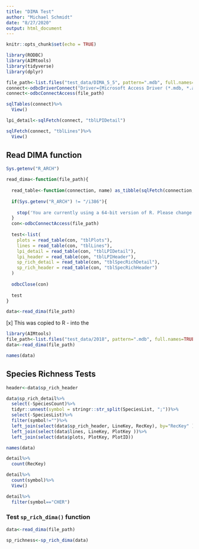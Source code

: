 ```yaml
---
title: "DIMA Test"
author: "Michael Schmidt"
date: "8/27/2020"
output: html_document
---
```


```r
knitr::opts_chunk$set(echo = TRUE)
```

```r
library(RODBC)
library(AIMtools)
library(tidyverse)
library(dplyr)
```

```r
file_path<-list.files("test_data/DIMA_5_5", pattern=".mdb", full.names=TRUE)
connect<-odbcDriverConnect("Driver={Microsoft Access Driver (*.mdb, *.accdb)};DBQ=data/DIMA_5_5/DIMA_2020.mdb")
connect<-odbcConnectAccess(file_path)

sqlTables(connect)%>%
  View()

lpi_detail<-sqlFetch(connect, "tblLPIDetail")

sqlFetch(connect, "tblLines")%>%
  View()

```

## Read DIMA function
```r
Sys.getenv("R_ARCH")

read_dima<-function(file_path){
  
  read_table<-function(connection, name) as_tibble(sqlFetch(connection, name))
  
  if(Sys.getenv("R_ARCH") != "/i386"){
    
    stop('You are currently using a 64-bit version of R. Please change your R version to 32-bit in "Tools>Global Options" and in the dropdown change your R version to 32-bit. Microsoft Access Does not work with 64-bit R.')
  }
  con<-odbcConnectAccess(file_path)
  
  test<-list(
    plots = read_table(con, "tblPlots"),
    lines = read_table(con, "tblLines"),
    lpi_detail = read_table(con, "tblLPIDetail"),
    lpi_header = read_table(con, "tblLPIHeader"),
    sp_rich_detail = read_table(con, "tblSpecRichDetail"),
    sp_rich_header = read_table(con, "tblSpecRichHeader")
  )
  
  odbcClose(con)
  
  test
}

data<-read_dima(file_path)
```

[x] This was copied to R - into the 


```r
library(AIMtools)
file_path<-list.files("test_data/2018", pattern=".mdb", full.names=TRUE)
data<-read_dima(file_path)

names(data)
```



## Species Richness Tests
```r
header<-data$sp_rich_header

data$sp_rich_detail%>%
  select(-SpeciesCount)%>%
  tidyr::unnest(symbol = stringr::str_split(SpeciesList, ";"))%>%
  select(-SpeciesList)%>%
  filter(symbol!="")%>%
  left_join(select(data$sp_rich_header, LineKey, RecKey), by="RecKey" )%>%
  left_join(select(data$lines, LineKey, PlotKey ))%>%
  left_join(select(data$plots, PlotKey, PlotID))

names(data)

detail%>%
  count(RecKey)

detail%>%
  count(symbol)%>%
  View()

detail%>%
  filter(symbol=="CHER")
```

### Test `sp_rich_dima()` function
```r
data<-read_dima(file_path)

sp_richness<-sp_rich_dima(data)
```

